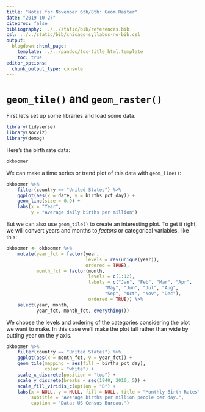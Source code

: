```yaml
---
title: "Notes for November 6th/8th: Geom Raster"
date: "2019-10-27"
citeproc: false
bibliography: ../../static/bib/references.bib
csl: ../../static/bib/chicago-syllabus-no-bib.csl
output:
  blogdown::html_page:
    template: ../../pandoc/toc-title_html.template
    toc: true
editor_options: 
  chunk_output_type: console
---
```


# `geom_tile()` and `geom_raster()`

First let's set up some libraries and load some data. 

```r
library(tidyverse)
library(socviz)
library(demog)
```

Here's the birth rate data:

```r
okboomer
```

We can make a time series or trend plot of this data with `geom_line()`:

```r

okboomer %>%
    filter(country == "United States") %>%
    ggplot(aes(x = date, y = births_pct_day)) +
    geom_line(size = 0.9) +
    labs(x = "Year",
         y = "Average daily births per million") 

```

But we can also use `geom_tile()` to create an interesting plot. To get it right, we will convert years and months to _factors_ or categorical variables, like this:

```r
okboomer <- okboomer %>%
    mutate(year_fct = factor(year,  
                             levels = rev(unique(year)), 
                             ordered = TRUE),
           month_fct = factor(month,
                              levels = c(1:12),
                              labels = c("Jan", "Feb", "Mar", "Apr",
                                    "May", "Jun", "Jul", "Aug",
                                    "Sep", "Oct", "Nov", "Dec"),
                              ordered = TRUE)) %>%
    select(year, month, 
           year_fct, month_fct, everything())

```

We choose the levels and ordering of the categories considering the plot we want to make. In this case we'll make the plot tall rather than wide by putting year on the y axis. 

```r

okboomer %>%
    filter(country == "United States") %>%
    ggplot(aes(x = month_fct, y = year_fct)) +
    geom_tile(mapping = aes(fill = births_pct_day), 
              color = "white") + 
    scale_x_discrete(position = "top") +              
    scale_y_discrete(breaks = seq(1940, 2010, 5)) +    
    scale_fill_viridis_c(option = "B") + 
    labs(x = NULL, y = NULL, fill = NULL, title = "Monthly Birth Rates",
         subtitle = "Average births per million people per day.",
         caption = "Data: US Census Bureau.")
 
```

